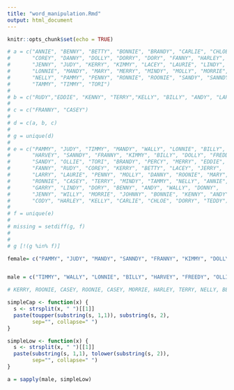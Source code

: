 ```yaml
---
title: "word_manipulation.Rmd"
output: html_document
---
```


```r
knitr::opts_chunk$set(echo = TRUE)
```


```r
# a = c("ANNIE", "BENNY", "BETTY", "BONNIE", "BRANDY", "CARLIE", "CHLOE",
#       "COREY", "DANNY", "DOLLY", "DORRY", "DORY", "FANNY", "HARLEY",
#       "JENNY", "JUDY", "KERRY", "KIMMY", "LACEY", "LAURIE", "LINDY",
#       "LONNIE", "MANDY", "MARY", "MERRY", "MINDY", "MOLLY", "MORRIE",
#       "NELLY", "PAMMY", "PENNY", "RONNIE", "ROONIE", "SANDY", "SANNDY",
#       "TAMMY", "TIMMY", "TORI")
# 
# b = c("RUDY","EDDIE", "KENNY", "TERRY","KELLY", "BILLY", "ANDY", "LARRY", "FREDDY", "BILLY", "ANDY", "JERRY", "WALLY", "TEDDY", "OLLIE", "GARRY", "JOHNNY", "CODY", "HARVEY", "DONNY", "PERCY", "WILLY", "WALLY")
# 
# c = c("FRANNY", "CASEY")
# 
# d = c(a, b, c)
# 
# g = unique(d)
# 
# e = c("PAMMY", "JUDY", "TIMMY", "MANDY", "WALLY", "LONNIE", "BILLY",
#       "HARVEY", "SANNDY", "FRANNY", "KIMMY", "BILLY", "DOLLY", "FREDDY",
#       "SANDY", "OLLIE", "TORI", "BRANDY", "PERCY", "MERRY", "EDDIE",
#       "FANNY", "RUDY", "COREY", "KERRY", "BETTY", "LACEY", "JERRY",
#       "LARRY", "LAURIE", "PENNY", "MOLLY", "DANNY", "ROONIE", "MARY",
#       "RONNIE", "CASEY", "TERRY", "MINDY", "TAMMY", "NELLY", "ANNIE",
#       "GARRY", "LINDY", "DORY", "BENNY", "ANDY", "WALLY", "DONNY",
#       "JENNY", "WILLY", "MORRIE", "JOHNNY", "BONNIE", "KENNY", "ANDY",
#       "CODY", "HARLEY", "KELLY", "CARLIE", "CHLOE", "DORRY", "TEDDY")
# 
# f = unique(e)
# 
# missing = setdiff(g, f)
# 
# 
# g [!(g %in% f)] 

female= c("PAMMY", "JUDY", "MANDY", "SANNDY", "FRANNY", "KIMMY", "DOLLY", "SANDY", "TORI", "BRANDY", "MERRY", "FANNY", "RUDY", "BETTY", "LACEY", "LARRY", "LAURIE", "PENNY", "MOLLY", "MARY", "MARY", "JENNY", "BONNIE", "KELLY", "CARLIE", "CHLOE", "DORRY", "MINDY", "ANNIE", "LINDY", "DORY")


male = c("TIMMY", "WALLY", "LONNIE", "BILLY", "HARVEY", "FREEDY", "OLLIE", "PERCY", "EDDIE", "COREY", "JERRY", "DANNY", "RONNIE", "DONNY", "WILLY", "JOHNNY", "KENNY", "ANDY", "CODY", "TEDDY", "TAMMY", "GARRY")

# KERRY, ROONIE, CASEY, ROONIE, CASEY, MORRIE, HARLEY, TERRY, NELLY, BENNY

simpleCap <- function(x) {
  s <- strsplit(x, " ")[[1]]
  paste(toupper(substring(s, 1,1)), substring(s, 2),
        sep="", collapse=" ")
}

simpleLow <- function(x) {
  s <- strsplit(x, " ")[[1]]
  paste(substring(s, 1,1), tolower(substring(s, 2)),
        sep="", collapse=" ")
}

a = sapply(male, simpleLow)


```